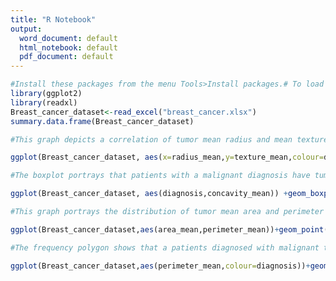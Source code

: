 ---
title: "R Notebook"
output:
  word_document: default
  html_notebook: default
  pdf_document: default
---

```{r}
#Install these packages from the menu Tools>Install packages.# To load the packages use the following library function
library(ggplot2)
library(readxl)
Breast_cancer_dataset<-read_excel("breast_cancer.xlsx")
summary.data.frame(Breast_cancer_dataset)
```
```{r}
#This graph depicts a correlation of tumor mean radius and mean texture with the type of cancer diagnosis.

ggplot(Breast_cancer_dataset, aes(x=radius_mean,y=texture_mean,colour=diagnosis  )) +geom_point()

```

```{r}
#The boxplot portrays that patients with a malignant diagnosis have tumors with a slightly higher mean concavity, compared to patients with a benign diagnosis.

ggplot(Breast_cancer_dataset, aes(diagnosis,concavity_mean)) +geom_boxplot()
```
```{r}
#This graph portrays the distribution of tumor mean area and perimeter as a side-by-side comparison based on the type of cancer diagnosis.

ggplot(Breast_cancer_dataset,aes(area_mean,perimeter_mean))+geom_point(colour="blue")+facet_wrap(~diagnosis)
```
```{r}
#The frequency polygon shows that a patients diagnosed with malignant tumors have tumors with a mean perimeter ranging from 75-150.  Additionally, most patients diagnosed with a benign tumor had a tumor with a mean perimeter ranging from 50-100.

ggplot(Breast_cancer_dataset,aes(perimeter_mean,colour=diagnosis))+geom_freqpoly(binwidth=2.5)
```

